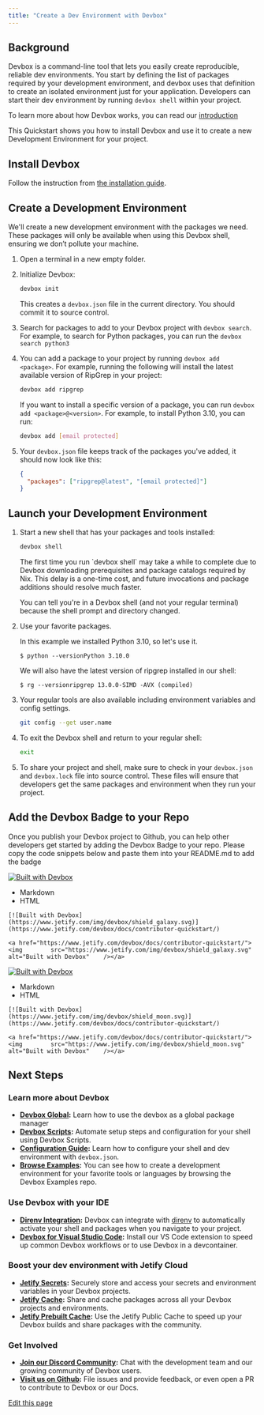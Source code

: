 ```yaml
---
title: "Create a Dev Environment with Devbox"
---
```


## Background[​](#background "Direct link to Background")

Devbox is a command-line tool that lets you easily create reproducible, reliable dev environments.
You start by defining the list of packages required by your development environment, and devbox uses
that definition to create an isolated environment just for your application. Developers can start
their dev environment by running `devbox shell` within your project.

To learn more about how Devbox works, you can read our [introduction](/docs/devbox/)

This Quickstart shows you how to install Devbox and use it to create a new Development Environment
for your project.

## Install Devbox[​](#install-devbox "Direct link to Install Devbox")

Follow the instruction from [the installation guide](/docs/devbox/installing_devbox/).

## Create a Development Environment[​](#create-a-development-environment "Direct link to Create a Development Environment")

We'll create a new development environment with the packages we need. These packages will only be
available when using this Devbox shell, ensuring we don’t pollute your machine.

1. Open a terminal in a new empty folder.

2. Initialize Devbox:

   ```bash
   devbox init
   ```

   This creates a `devbox.json` file in the current directory. You should commit it to source
   control.

3. Search for packages to add to your Devbox project with `devbox search`. For example, to search
   for Python packages, you can run the `devbox search python3`

4. You can add a package to your project by running `devbox add <package>`. For example, running the
   following will install the latest available version of RipGrep in your project:

   ```bash
   devbox add ripgrep
   ```

   If you want to install a specific version of a package, you can run
   `devbox add <package>@<version>`. For example, to install Python 3.10, you can run:

   ```bash
   devbox add [email protected]
   ```

5. Your `devbox.json` file keeps track of the packages you've added, it should now look like this:

   ```json
   {
     "packages": ["ripgrep@latest", "[email protected]"]
   }
   ```

## Launch your Development Environment[​](#launch-your-development-environment "Direct link to Launch your Development Environment")

1. Start a new shell that has your packages and tools installed:

   ```bash
   devbox shell
   ```

   <Info>
     The first time you run `devbox shell` may take a while to complete due to Devbox downloading
     prerequisites and package catalogs required by Nix. This delay is a one-time cost, and future
     invocations and package additions should resolve much faster.
   </Info>

   You can tell you're in a Devbox shell (and not your regular terminal) because the shell prompt
   and directory changed.

2. Use your favorite packages.

   In this example we installed Python 3.10, so let's use it.

   ```
   $ python --versionPython 3.10.0
   ```

   We will also have the latest version of ripgrep installed in our shell:

   ```
   $ rg --versionripgrep 13.0.0-SIMD -AVX (compiled)
   ```

3. Your regular tools are also available including environment variables and config settings.

   ```bash
   git config --get user.name
   ```

4. To exit the Devbox shell and return to your regular shell:

   ```bash
   exit
   ```

5. To share your project and shell, make sure to check in your `devbox.json` and `devbox.lock` file
   into source control. These files will ensure that developers get the same packages and
   environment when they run your project.

## Add the Devbox Badge to your Repo[​](#add-the-devbox-badge-to-your-repo "Direct link to Add the Devbox Badge to your Repo")

Once you publish your Devbox project to Github, you can help other developers get started by adding
the Devbox Badge to your repo. Please copy the code snippets below and paste them into your
README.md to add the badge

[![Built with Devbox](/images/docs/devbox/quickstart/img/devbox/shield_galaxy.svg)](https://www.jetify.com/devbox/docs/contributor-quickstart/)

- Markdown
- HTML

```
[![Built with Devbox](https://www.jetify.com/img/devbox/shield_galaxy.svg)](https://www.jetify.com/devbox/docs/contributor-quickstart/)
```

```
<a href="https://www.jetify.com/devbox/docs/contributor-quickstart/">    <img        src="https://www.jetify.com/img/devbox/shield_galaxy.svg"        alt="Built with Devbox"    /></a>
```

[![Built with Devbox](/images/docs/devbox/quickstart/img/devbox/shield_moon.svg)](https://www.jetify.com/devbox/docs/contributor-quickstart/)

- Markdown
- HTML

```
[![Built with Devbox](https://www.jetify.com/img/devbox/shield_moon.svg)](https://www.jetify.com/devbox/docs/contributor-quickstart/)
```

```
<a href="https://www.jetify.com/devbox/docs/contributor-quickstart/">    <img        src="https://www.jetify.com/img/devbox/shield_moon.svg"        alt="Built with Devbox"    /></a>
```

## Next Steps[​](#next-steps "Direct link to Next Steps")

### Learn more about Devbox[​](#learn-more-about-devbox "Direct link to Learn more about Devbox")

- **[Devbox Global](/docs/devbox/devbox_global/):** Learn how to use the devbox as a global package
  manager
- **[Devbox Scripts](/docs/devbox/guides/scripts/):** Automate setup steps and configuration for
  your shell using Devbox Scripts.
- **[Configuration Guide](/docs/devbox/configuration/):** Learn how to configure your shell and dev
  environment with `devbox.json`.
- **[Browse Examples](https://github.com/jetify-com/devbox/tree/main/examples):** You can see how to
  create a development environment for your favorite tools or languages by browsing the Devbox
  Examples repo.

### Use Devbox with your IDE[​](#use-devbox-with-your-ide "Direct link to Use Devbox with your IDE")

- **[Direnv Integration](/docs/devbox/ide_configuration/direnv/):** Devbox can integrate with
  [direnv](https://direnv.net/) to automatically activate your shell and packages when you navigate
  to your project.
- **[Devbox for Visual Studio Code](https://marketplace.visualstudio.com/items?itemName=jetpack-io.devbox):**
  Install our VS Code extension to speed up common Devbox workflows or to use Devbox in a
  devcontainer.

### Boost your dev environment with Jetify Cloud[​](#boost-your-dev-environment-with-jetify-cloud "Direct link to Boost your dev environment with Jetify Cloud")

- **[Jetify Secrets](/docs/cloud/secrets/):** Securely store and access your secrets and environment
  variables in your Devbox projects.
- **[Jetify Cache](/docs/cloud/cache/):** Share and cache packages across all your Devbox projects
  and environments.
- **[Jetify Prebuilt Cache](/docs/cloud/cache/prebuilt_cache/):** Use the Jetify Public Cache to
  speed up your Devbox builds and share packages with the community.

### Get Involved[​](#get-involved "Direct link to Get Involved")

- **[Join our Discord Community](https://discord.gg/jetify):** Chat with the development team and
  our growing community of Devbox users.
- **[Visit us on Github](https://github.com/jetify-com/devbox):** File issues and provide feedback,
  or even open a PR to contribute to Devbox or our Docs.

[Edit this page](https://github.com/jetify-com/devbox/tree/main/docs/app/docs/quickstart.mdx)
